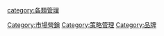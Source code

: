 [[Category:市場營銷|Category:市場營銷]]
[[Category:策略管理|Category:策略管理]]
[[Category:品牌|Category:品牌]]
[[category:各類管理|category:各類管理]]